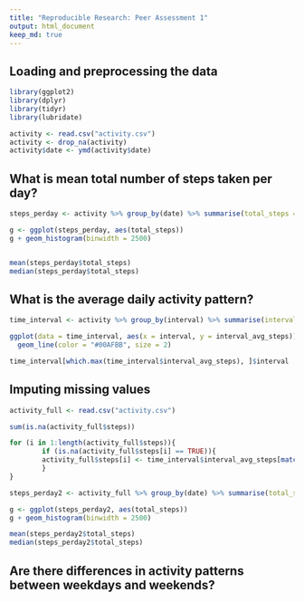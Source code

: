 ```yaml
---
title: "Reproducible Research: Peer Assessment 1"
output: html_document 
keep_md: true
---
```



## Loading and preprocessing the data
```r
library(ggplot2)
library(dplyr)
library(tidyr)
library(lubridate)

activity <- read.csv("activity.csv")
activity <- drop_na(activity)
activity$date <- ymd(activity$date)


```


## What is mean total number of steps taken per day?
```r
steps_perday <- activity %>% group_by(date) %>% summarise(total_steps = sum(steps))

g <- ggplot(steps_perday, aes(total_steps))
g + geom_histogram(binwidth = 2500) 


mean(steps_perday$total_steps)
median(steps_perday$total_steps)


```

## What is the average daily activity pattern?

```r

time_interval <- activity %>% group_by(interval) %>% summarise(interval_avg_steps = mean(steps))

ggplot(data = time_interval, aes(x = interval, y = interval_avg_steps))+
  geom_line(color = "#00AFBB", size = 2)

time_interval[which.max(time_interval$interval_avg_steps), ]$interval

```
## Imputing missing values
```r
activity_full <- read.csv("activity.csv")

sum(is.na(activity_full$steps))

for (i in 1:length(activity_full$steps)){
        if (is.na(activity_full$steps[i] == TRUE)){        
        activity_full$steps[i] <- time_interval$interval_avg_steps[match(activity_full$interval[i], time_interval$interval)]  
        } 
}

steps_perday2 <- activity_full %>% group_by(date) %>% summarise(total_steps = sum(steps))

g <- ggplot(steps_perday2, aes(total_steps))
g + geom_histogram(binwidth = 2500) 

mean(steps_perday2$total_steps)
median(steps_perday2$total_steps)
```


## Are there differences in activity patterns between weekdays and weekends?
